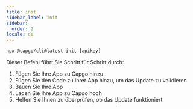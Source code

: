```yaml
---
title: init
sidebar_label: init
sidebar:
  order: 2
locale: de
---
```


`npx @capgo/cli@latest init [apikey]`

Dieser Befehl führt Sie Schritt für Schritt durch:

1. Fügen Sie Ihre App zu Capgo hinzu
2. Fügen Sie den Code zu Ihrer App hinzu, um das Update zu validieren
3. Bauen Sie Ihre App
4. Laden Sie Ihre App zu Capgo hoch
5. Helfen Sie Ihnen zu überprüfen, ob das Update funktioniert